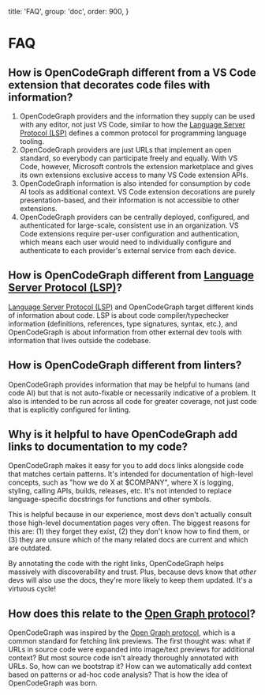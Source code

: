   title: 'FAQ',
  group: 'doc',
  order: 900,
}

# FAQ

## How is OpenCodeGraph different from a VS Code extension that decorates code files with information?

1. OpenCodeGraph providers and the information they supply can be used with any editor, not just VS Code, similar to how the [Language Server Protocol (LSP)](https://langserver.org/) defines a common protocol for programming language tooling.
1. OpenCodeGraph providers are just URLs that implement an open standard, so everybody can participate freely and equally. With VS Code, however, Microsoft controls the extension marketplace and gives its own extensions exclusive access to many VS Code extension APIs.
1. OpenCodeGraph information is also intended for consumption by code AI tools as additional context. VS Code extension decorations are purely presentation-based, and their information is not accessible to other extensions.
1. OpenCodeGraph providers can be centrally deployed, configured, and authenticated for large-scale, consistent use in an organization. VS Code extensions require per-user configuration and authentication, which means each user would need to individually configure and authenticate to each provider's external service from each device.

## How is OpenCodeGraph different from [Language Server Protocol (LSP)](https://langserver.org/)?

[Language Server Protocol (LSP)](https://langserver.org/) and OpenCodeGraph target different kinds of information about code. LSP is about code compiler/typechecker information (definitions, references, type signatures, syntax, etc.), and OpenCodeGraph is about information from other external dev tools with information that lives outside the codebase.

## How is OpenCodeGraph different from linters?

OpenCodeGraph provides information that may be helpful to humans (and code AI) but that is not auto-fixable or necessarily indicative of a problem. It also is intended to be run across all code for greater coverage, not just code that is explicitly configured for linting.

## Why is it helpful to have OpenCodeGraph add links to documentation to my code?

OpenCodeGraph makes it easy for you to add docs links alongside code that matches certain patterns. It's intended for documentation of high-level concepts, such as "how we do X at $COMPANY", where X is logging, styling, calling APIs, builds, releases, etc. It's not intended to replace language-specific docstrings for functions and other symbols.

This is helpful because in our experience, most devs don't actually consult those high-level documentation pages very often. The biggest reasons for this are: (1) they forget they exist, (2) they don't know how to find them, or (3) they are unsure which of the many related docs are current and which are outdated.

By annotating the code with the right links, OpenCodeGraph helps massively with discoverability and trust. Plus, because devs know that _other_ devs will also use the docs, they're more likely to keep them updated. It's a virtuous cycle!

## How does this relate to the [Open Graph protocol](https://ogp.me/)?

OpenCodeGraph was inspired by the [Open Graph protocol](https://ogp.me/), which is a common standard for fetching link previews. The first thought was: what if URLs in source code were expanded into image/text previews for additional context? But most source code isn't already thoroughly annotated with URLs. So, how can we bootstrap it? How can we automatically add context based on patterns or ad-hoc code analysis? That is how the idea of OpenCodeGraph was born.
